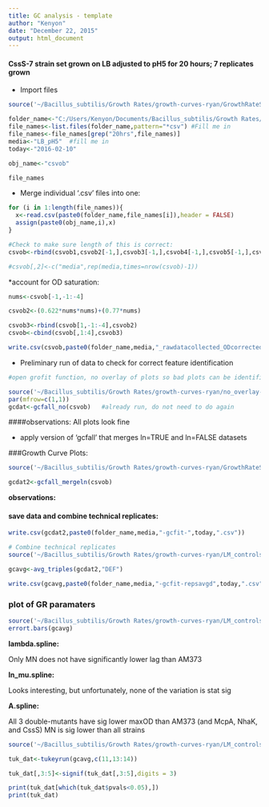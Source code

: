 ---
title: GC analysis - template
author: "Kenyon"
date: "December 22, 2015"
output: html_document
---


#### CssS-7 strain set grown on LB adjusted to pH5 for 20 hours;  7 replicates grown

* Import files

```{r echo=FALSE}
source('~/Bacillus_subtilis/Growth Rates/growth-curves-ryan/GrowthRateScripts_Dec2015/1_import_csvs.R')

folder_name<-"C:/Users/Kenyon/Documents/Bacillus_subtilis/Growth Rates/Eon data/LB+HCL-PH5/" 
file_names<-list.files(folder_name,pattern="*csv") #Fill me in
file_names<-file_names[grep("20hrs",file_names)]
media<-"LB_pH5"  #fill me in
today<-"2016-02-10"

obj_name<-"csvob"

file_names

```

* Merge individual '.csv' files into one:

```{r echo=FALSE}
for (i in 1:length(file_names)){
  x<-read.csv(paste0(folder_name,file_names[i]),header = FALSE)
  assign(paste0(obj_name,i),x)
}

#Check to make sure length of this is correct:
csvob<-rbind(csvob1,csvob2[-1,],csvob3[-1,],csvob4[-1,],csvob5[-1,],csvob6[-1,],csvob7[-1,])

#csvob[,2]<-c("media",rep(media,times=nrow(csvob)-1))

```

*account for OD saturation:

```{r echo=FALSE}

nums<-csvob[-1,-1:-4]

csvob2<-(0.622*nums*nums)+(0.77*nums)

csvob3<-rbind(csvob[1,-1:-4],csvob2)
csvob<-cbind(csvob[,1:4],csvob3)

write.csv(csvob,paste0(folder_name,media,"_rawdatacollected_ODcorrected_",today,".csv"))

```

* Preliminary run of data to check for correct feature identification

```{r eval=FALSE,echo=FALSE,width=120}
#open grofit function, no overlay of plots so bad plots can be identified

source('~/Bacillus_subtilis/Growth Rates/growth-curves-ryan/no_overlay-gc_combined/grofit-combined-no_overlay.R')
par(mfrow=c(1,1))
gcdat<-gcfall_no(csvob)   #already run, do not need to do again

```


####observations:
All plots look fine


* apply version of 'gcfall' that merges ln=TRUE and ln=FALSE datasets

###Growth Curve Plots:

```{r echo=FALSE,results='hide',message=FALSE,width=120,warning=FALSE}
source('~/Bacillus_subtilis/Growth Rates/growth-curves-ryan/GrowthRateScripts_Dec2015/3_gcfall-media-lnmerge.R')

gcdat2<-gcfall_mergeln(csvob)
```

**observations:**


#### save data and combine technical replicates:
```{r width=120}
write.csv(gcdat2,paste0(folder_name,media,"-gcfit-",today,".csv"))

# Combine technical replicates
source('~/Bacillus_subtilis/Growth Rates/growth-curves-ryan/LM_controls-Sept2015/average_triples_ingcobj.R')

gcavg<-avg_triples(gcdat2,"DEF")

write.csv(gcavg,paste0(folder_name,media,"-gcfit-repsavgd",today,".csv"))

```


### plot of GR paramaters

```{r warning=FALSE,fig.width=11,fig.height=9}
source('~/Bacillus_subtilis/Growth Rates/growth-curves-ryan/LM_controls-Sept2015/gcf-tplot-by-strain.R')
errort.bars(gcavg)

```


**lambda.spline:**

Only MN does not have significantly lower lag than AM373

**ln_mu.spline:**

Looks interesting, but unfortunately, none of the variation is stat sig


**A.spline:**

All 3 double-mutants have sig lower maxOD than AM373 (and McpA, NhaK, and CssS)
MN is sig lower than all strains
    
```{r width=120}
source('~/Bacillus_subtilis/Growth Rates/growth-curves-ryan/LM_controls-Sept2015/gcftukeyrun_rM.R')

tuk_dat<-tukeyrun(gcavg,c(11,13:14))

tuk_dat[,3:5]<-signif(tuk_dat[,3:5],digits = 3)

print(tuk_dat[which(tuk_dat$pvals<0.05),])
print(tuk_dat)
```



